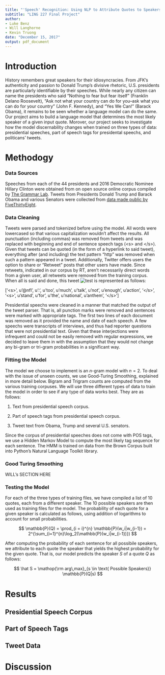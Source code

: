 ```yaml
---
title: "'Speech' Recognition: Using NLP to Attribute Quotes to Speakers"
subtitle: "LING 227 Final Project"
author: 
- Luke Benz
- Will Langhorne
- Kevin Truong
date: "December 15, 2017"
output: pdf_document
---
```


\newcommand{\argmax}{\mathop{\rm arg\,max}}

# Introduction
History remembers great speakers for their idiosyncracies. From JFK's authenticity and passion to Donald Trump's divisive rhetoric, U.S. presidents are particularly identifiable by their speeches. While nearly any citizen can name the presidents who said "Nothing to fear but fear itself" (Franklin Delano Roosevelt), "Ask not what your country can do for you--ask what you can do for your country" (John F. Kennedy), and "Yes We Can!" (Barack Obama), it remains to be seen whether a language model can do the same. Our project aims to build a language model that determines the most likely speaker of a given input quote. Morover, our project seeks to investigate how the model discernability changes when trained on three types of data: presidential speeches, part of speech tags for presidental speechs, and politicans' tweets.

# Methodogy
### Data Sources
Speeches from each of the 44 presidents and 2016 Democratic Nominee Hillary Clinton were obtained from on open source online corpus compiled by [The Grammar Lab](http://www.thegrammarlab.com/?nor-portfolio=corpus-of-presidential-speeches-cops-and-a-clintontrump-corpus). Tweets from Presidents Donald Trump and Barack Obama and various Senators were collected from [data made public by FiveThirtyEight](https://github.com/fivethirtyeight/data/tree/master/twitter-ratio).

### Data Cleaning
Tweets were parsed and tokenized before using the model. All words were lowercased so that various capitalization wouldn't affect the results. All punctuation (including commas) was removed from tweets and was replaced with beginning and end of sentence speech tags (\<s\> and \</s\>). Given that tweets can be quoted (in the form of a hyperlink to said tweet), everything after (and including) the text pattern "http" was removed when such a pattern appeared in a tweet. Additionally, Twitter offers users the option to share or "Retweet" posts that other users have made. Since retweets, indicated in our corpus by RT, aren't necessarily direct words from a given user, all retweets were removed from the training corpus. When all is said and done, this tweet ![test](twitter/Trump_Tweet.png) is represented as follows:

['\<s\>', u'\@nfl', u':', u'too', u'much', u'talk', u'not', u'enough', u'action', '\</s\>', '\<s\>', u'stand', u'for', u'the', u'national', u'anthem', '\</s\>']

Presidential speechs were cleaned in a manner that matched the output of the tweet parser. That is, all punction marks were removed and sentences were marked with appropriate tags. The first two lines of each document was removed as it provided the name and date of each speech. A few speechs were transcripts of interviews, and thus had reporter questions that were not presidential text. Given that these interjections were infrequent and could not be easily removed with regular expressions, we decided to leave them in with the assumption that they would not change any bi-gram or tri-gram probabilities in a significant way.

### Fitting the Model
The model we choose to implement is an $n$-gram model with $n = 2$. To deal with the issue of unseen counts, we use Good-Turing Smoothing, explained in more detail below. Bigram and Trigram counts are computed from the various training corpuses. We will use three different types of data to train the model in order to see if any type of data works best. They are as follows:

1. Text from presidential speech corpus.

2. Part of speech tags from presidential speech corpus.

3. Tweet text from Obama, Trump and several U.S. senators. 

Since the corpus of presidential speeches does not come with POS tags, we use a Hidden Markov Model to compute the most likely tag sequence for each sentence. The HMM is trained on data from the Brown Corpus built into Python's Natural Language Toolkit library. 

### Good Turing Smoothing
WILL's SECTION HERE


### Testing the Model
For each of the three types of training files, we have compiled a list of 10 quotes, each from a different speaker. The 10 possible speakers are then used as training files for the model. The probability of each quote for a given speaker is calculated as follows, using addition of logarithms to account for small probabilities.

$$
\mathbb{P}(Q) = \prod_{i = i}^{n} \mathbb{P}(w_i|w_{i-1}) = 2^{\sum_{i=1}^{n}\log_2(\mathbb{P}(w_i|w_{i-1})})
$$

After computing the probability of each sentence for all possibile speakers, we attribute to each quote the speaker that yields the highest probability for the given quote. That is, our model predicts the speaker $S$ of a quote $Q$ as follows:

$$
\hat S = \argmax_{s \in \text{ Possible Speakers}} \mathbb{P}(Q|s)
$$


# Results
## Presidential Speech Corpus

## Part of Speech Tags

## Tweet Data

# Discussion